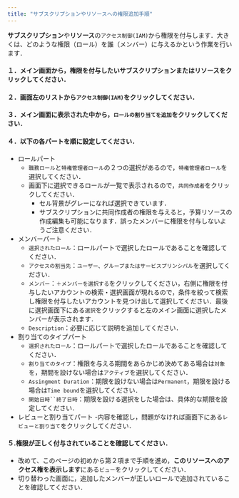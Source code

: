 ```yaml
---
title: "サブスクリプションやリソースへの権限追加手順"
---
```


**サブスクリプション**や**リソース**の`アクセス制御(IAM)`から権限を付与します．大きくは、どのような権限（ロール）を誰（メンバー）に与えるかという作業を行います．

#### １．メイン画面から，権限を付与したい**サブスクリプション**または**リソース**をクリックしてください．
#### ２．画面左のリストから`アクセス制御(IAM)`をクリックしてください．
#### ３．メイン画面に表示された中から，`ロールの割り当てを追加`をクリックしてください．
#### ４．以下の各パートを順に設定してください．
- ロールパート
  - `職務ロール`と`特権管理者ロール`の２つの選択があるので，`特権管理者ロール`を選択してください．
  - 画面下に選択できるロールが一覧で表示されるので，`共同作成者`をクリックしてください．
    - セル背景がグレーになれば選択できています．
    - サブスクリプションに共同作成者の権限を与えると，予算リソースの作成編集も可能になります．誤ったメンバーに権限を付与しないようご注意ください．
- メンバーパート
  - `選択されたロール`：ロールパートで選択したロールであることを確認してください．
  - `アクセスの割当先`：`ユーザー、グループまたはサービスプリンシパル`を選択してください．
  - `メンバー`：`＋メンバーを選択する`をクリックしてください，右側に権限を付与したいアカウントの検索・選択画面が現れるので，条件を絞って検索し権限を付与したいアカウントを見つけ出して選択してください．最後に選択画面下にある`選択`をクリックすると左のメイン画面に選択したメンバーが表示されます．
  - `Description`：必要に応じて説明を追加してください．
- 割り当てのタイプパート
  - `選択されたロール`：ロールパートで選択したロールであることを確認してください．
  - `割り当てのタイプ`：権限を与える期間をあらかじめ決めてある場合は`対象`を，期間を設けない場合は`アクティブ`を選択してください．
  - `Assingment Duration`：期限を設けない場合は`Permanent`，期限を設ける場合は`Time bound`を選択してください．
  - `開始日時``終了日時`：期限を設ける選択をした場合は、具体的な期限を設定してください．
- レビューと割り当てパート
  -内容を確認し，問題がなければ画面下にある`レビューと割り当て`をクリックしてください．

#### ５.権限が正しく付与されていることを確認してください．
  - 改めて、このページの初めから第２項まで手順を進め，**このリソースへのアクセス権を表示します**にある`ビュー`をクリックしてください．
  - 切り替わった画面に，追加したメンバーが正しいロールで追加されていることを確認してください．
